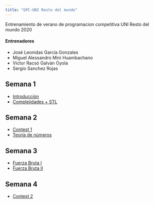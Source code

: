 ```yaml
---
title: "GPC-UNI Resto del mundo"
---
```


Entrenamiento de verano de programacion competitiva UNI Resto del mundo 2020

#### Entrenadores
- José Leonidas García Gonzales  
- Miguel Alessandro Mini Huambachano  
- Victor Racsó Galván Oyola  
- Sergio Sanchez Rojas  

## Semana 1

- [Introducción](./class-01.html)
- [Complejidades + STL](./class-02.html)

## Semana 2

- [Contest 1](./class-03.html)
- [Teoría de números](./class-04.html)

## Semana 3
- [Fuerza Bruta I](./class-05.html)
- [Fuerza Bruta II](./class-06.html)

## Semana 4
- [Contest 2](./class-07.html)

